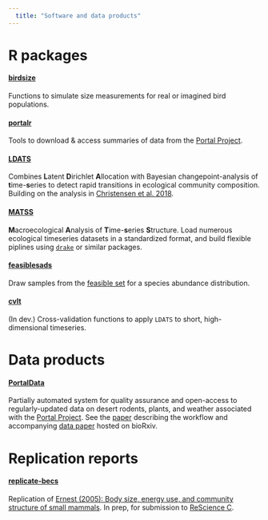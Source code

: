 ```yaml
---
  title: "Software and data products"
---
```


# R packages

#### [birdsize](https://diazrenata.github.io/birdsize/)

Functions to simulate size measurements for real or imagined bird populations.


#### [portalr](https://weecology.github.io/portalr/)

Tools to download & access summaries of data from the [Portal Project](https://www.weecology.org/project/portal/). 


#### [LDATS](https://weecology.github.io/LDATS/)

Combines **L**atent **D**irichlet **A**llocation with Bayesian changepoint-analysis of **t**ime-**s**eries to detect rapid transitions in ecological community composition. Building on the analysis in [Christensen et al. 2018](https://doi.org/10.1002/ecy.2373).


#### [MATSS](https://weecology.github.io/MATSS/)

**M**acroecological **A**nalysis of **T**ime-**s**eries **S**tructure. Load numerous ecological timeseries datasets in a standardized format, and build flexible piplines using [`drake`](https://books.ropensci.org/drake/) or similar packages.


#### [feasiblesads](https://github.com/diazrenata/feasiblesads)

Draw samples from the [feasible set](https://doi.org/10.1111/ele.12154) for a species abundance distribution.


#### [cvlt](https://diazrenata.github.io/cvlt/)

(In dev.) Cross-validation functions to apply `LDATS` to short, high-dimensional timeseries.


# Data products

#### [PortalData](https://github.com/weecology/PortalData)

Partially automated system for quality assurance and open-access to regularly-updated data on desert rodents, plants, and weather associated with the [Portal Project](https://portal.weecology.org/). See the [paper](https://doi.org/10.1371/journal.pbio.3000125) describing the workflow and accompanying [data paper](https://doi.org/10.1101/332783) hosted on bioRxiv. 


# Replication reports

#### [replicate-becs](https://github.com/diazrenata/replicate-becs)

Replication of [Ernest (2005): Body size, energy use, and community structure of small mammals](https://doi.org/10.1890/03-3179). In prep, for submission to [ReScience C](https://rescience.github.io/). 



